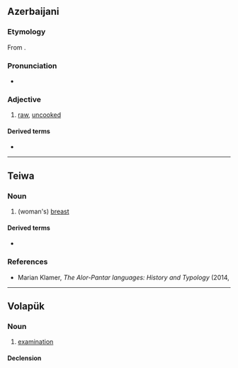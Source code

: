 {{also|xăm}}

==Azerbaijani==

===Etymology===
From {{bor|az|fa|خام|tr=xâm}}.

===Pronunciation===
* {{IPA|az|[χɑm]}}

===Adjective===
{{az-variant|хам}}
{{az-adj}}

# [[raw]], [[uncooked]]
#: {{syn|az|çiy}}

====Derived terms====
* {{l|az|xammal||raw materials}}

----

==Teiwa==

===Noun===
{{head|twe|noun}}

# (woman's) [[breast]]

====Derived terms====
* {{l|twe|xam yir}}

===References===
* Marian Klamer, ''The Alor-Pantar languages: History and Typology'' (2014, {{ISBN|3944675487}}

----

==Volapük==

===Noun===
{{vo-noun}}

# [[examination]]

====Declension====
{{vo-decl-noun}}